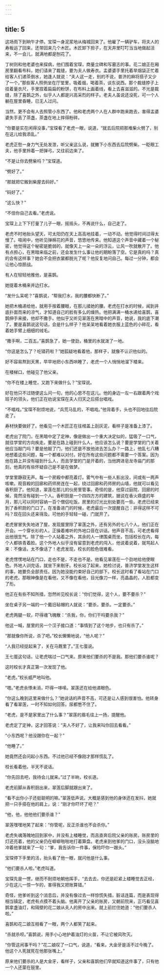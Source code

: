 ```yaml
---
---
---
```

title: 5
---




这场雨下到晌午才停。宝琛一身泥浆地从梅城回来了。他雇了一辆驴车，将夫人的寿板运了回来，还带回来几个木匠。木匠卸下担子，在天井里叮叮当当地做起活来，不一会儿，就满地都是刨花了。

丁树则和他老婆也来探病，他们围着宝琛，商量立碑和写墓志的事。花二娘正在厢房里翻看布料，她们请来了裁缝，要为夫人做寿衣。孟婆婆手里托着旱烟袋正忙着给客人们递茶倒水，她逢人就说：“夫人这一走，别的不说，普济的麻将搭子又少了一个。”那些客人照例坐在厅堂里，吸着烟，喝着茶，谈东说西。那个裁缝脖子上挂着量衣尺，手里捏着扁扁的粉饼，在布料上画着线，看上去喜滋滋的。不光是裁缝，除了喜鹊之外，似乎人人都是兴高采烈的样子。老夫人虽说还没死，可一个人躺在屋里昏睡，已无人过问。

当然，更不会有人去照管小东西了。他和老虎两个人在人群中跑来跑去，害得孟婆婆失手丢了茶盏，茶盏在地上摔得粉碎。

“你要是实在闲得没事，”宝琛看了老虎一眼，说道，“就去后院把那堆柴火劈了，别在这儿给我添乱。”

老虎正愁一身力气无处发泄，听父亲这么说，就撇下小东西去后院劈柴。一眨眼工夫，他手里拎着一把弹弓，又往前边来了。

“不是让你去劈柴吗？”宝琛道。

“劈好了。”

“那就把它搬到柴屋去码好。”

“码好了。”

“这么快？”

“不信你自己去看。”老虎说。

宝琛上上下下打量了儿子一眼，摇摇头，不再说什么，自己走了。

老虎不时地抬头望天，可太阳仍在天上高高地挂着，一动不动。他觉得时间过得太慢了。喧闹中，他听见弹棉花的声音，悠悠地传来。他知道这个声音中藏着一个秘密，他觉得这个秘密是脆弱的，就像天上一朵一朵的浮云，让风一吹就散开了。他有点担心，在黑暗来临之前，还会发生什么事让他的期盼落了空。它是真的吗？真的会有这样事？她会不会把衣裳都脱光了呢？他反复地问自己。每过一分钟，都会让他心惊胆战。

有人在轻轻地推他，是喜鹊。

她提着木桶来井边打水。

“发什么呆呢？”喜鹊说，“帮我打水，我的腰都快断了。”

她把木桶递给他，就用手按着腰眼，在那儿揉她的腰。老虎在打水的时候，闻到井底扑面而来的凉气，才知道自己的脸有多么的燥热。他把满满一桶水递给喜鹊，喜鹊伸手来接，他却不撒手。他似乎又听见翠莲在黑暗中的声音，她说，我的底下潮了。要是喜鹊说这句话，会是什么样子？他呆呆地看着她衣服上蓝色的小碎花，看着她手臂上细细的绒毛。

“撒手啊，二百五。”喜鹊急了，她一使劲，桶里的水就泼了一地。

“你这是怎么了？吃错药啦？”她狐疑地看着他，那样子，就像不认识他似的。





好不容易熬到天黑，早早地把小东西哄睡了，老虎一个人悄悄地溜下楼来。

在楼梯口，他碰见了他父亲。

“你不在楼上睡觉，又跑下来做什么？”宝琛说。

好在他只不过随便这么问一句，他的心思不在这儿。他的身边一左一右跟着两个戏班子的领头，他们正在劝说宝琛在夫人归天之后搭台唱戏。

“不唱戏。”宝琛不耐烦地说，“兵荒马乱的，不唱戏。”他背着手，头也不回地往后院走了。

寿材快要做好了。他看见一个木匠正在往棺盖上刮灰泥，看样子是准备上漆了。

老虎出了院门，在黑暗中定了定神，像是做出一个重大决定似的，猛吸了一口气，就往学堂的方向疾走。要是在路上碰到什么人，他应该怎么说？要是学堂的门关着他应当敲门吗？要是他敲了门，他们还是不放他进去怎么办？一路上，他乱七八糟地想着这些问题，每一个都难以对付。好在所有这些问题都不需要一个答案。因为他在路上并没有碰到什么人，而且学堂的门是开着的，当他跨进皂龙寺庙门的那刻，他真的有些怀疑自己是不是在做梦。

学堂里静寂无声。每一个房殿中都亮着灯。雾气中有一些人影出没，间或有一两声咳嗽。观音殿的回廊和药师房连在一起，绕过回廊和药师房的山墙，他就可以看见香积厨了。他知道，翠莲在那儿的伙房里管事。奇怪的是，他穿过庭院、回廊的时候，竟然没有碰到一个人。香积厨是一个四四方方的建筑，据说在香火鼎盛的年月，那儿可以同时容纳一百个僧侣吃饭。房里的灯光比别处要亮一些。老虎已经来到了香积厨的门口了。在准备进门的时候，老虎最后一次提醒自己：非得这样不可吗？现在回头还来得及。可他的手轻轻一碰，门就开了。

老虎冒冒失失地进了屋，发现屋里除了翠莲之外，还有另外的七八个人。他们正在开会。一个穿长衫的人，正操着难听的外地口音在训话。他声音不高，可老虎看得出他很生气。除了他一个人站着之外，其余的人一律围桌而坐，包括校长在内，每个人都铁青着脸。这个外地人似乎没有留意到老虎的闯入，他说着说着，就骂起人来：不像话，太不像话了！老虎发现，校长的脸色很难看。

老虎愣愣地站在门口，走也不是，不走也不是。他看见翠莲在一个劲地给他使眼色。外地人训完话，就坐下来剔牙。校长站了起来，她检讨说，普济学堂发生这样的事，她要负全部责任。因为她没能约束好自己的部下。校长这时看了看站在门口的老虎。那眼神像是在看他，又不像在看他，目光像刀一样，亮晶晶的，人脸都变了形。

他正在有些不知所措，忽然听见校长说：“你们觉得，这个人，要不要杀？”

坐在桌子另一端的一个戴旧毡帽的人就说：“要杀，要杀。一定要杀。”

老虎两腿一软，吓得魂飞魄散：“杀我，你，你们干吗要杀我？”

他这一喊，屋里的另一个汉子接口道：“事情到了这个地步，也只有杀了。”

“那就像你所说，杀了吧。”校长懒懒地说，“他人呢？”

“人我已经捉起来了，关在马厩里了。”王七蛋说。

王七蛋这句话，让老虎喘过一口气来。原来他们要杀的不是我。那他们要杀谁呢？

这时校长才真正第一次发现了他。

“老虎。”校长威严地叫他。

“嗯。”老虎余悸未消，吓得一哆嗦。翠莲还在给他递眼色。

“你这么晚到这里来做什么？”她说话的声音不高，可还是让人感到很害怕。他转身看了看翠莲，一时不知如何回答。尿都憋不住了。

“老虎，是不是家里出了什么事？”翠莲的眉毛往上一扬，提醒他。

老虎定了定神，这才回答说：“夫人不好了，让我来叫你回去看看。”

“小东西呢？他没跟你在一起？”

“他睡了。”

她竟然还会问起小东西。不过他已经不像刚才那样慌乱了。

校长看着他，半天不说话。

“你先回去吧，我待会儿就来。”过了半晌，校长道。





老虎前脚从香积厨出来，翠莲后脚就跟出来了。

“看不出你小子还挺聪明的嘛。”翠莲低声说。大概是感到他的身体还在发抖，她就把一只手搭在他的肩上，说：“刚才你吓坏了吧？”

“他，他，他他他们要杀谁？”

翠莲嘿嘿地笑了起来：“你管呢，反正杀谁也不会杀你。”

老虎失魂落魄地回到家中，并没有上楼睡觉，而且直奔后院父亲的账房。账房里的灯还亮着，他的父亲仍在噼噼啪啪地打着算盘。老虎来到他爹的门口，没头没脑地冲着他爹就来了一句：“爹，我告诉你一件事，保险吓你一跟头。”

宝琛停下手里的活，抬头看了他一眼，就问他是什么事。

“他们要杀人啦。”老虎叫道。

宝琛先是一愣，继而不耐烦地朝他挥手，“去去去，你还是赶紧上楼睡觉去正经，少在这儿一惊一乍的，害得我又把账算错。”

奇怪，他爹听到这个消息后，并没有像过去一样惊慌失措，脏话连篇，而是表现得相当镇定，老虎有点摸不着头脑。他离开了父亲的账房，又朝前院来，正巧看见喜鹊拿盏油灯，和隔壁的花二娘从夫人的房中出来。就上前拦住她道：“他们要杀人啦。”

喜鹊和花二娘互相看了一眼，两个人都笑了起来。

“杀就杀呗。”喜鹊说，用手小心地护着油灯的火苗，不让它被风吹灭。

“你管这闲事干吗？”花二娘叹了一口气，说道，“看来，大金牙是活不过今晚了。他这个人死就死在他那张嘴上。”

原来他们要杀的人是大金牙，看样子，父亲和喜鹊他们早就知道这件事了，只有他一个人还蒙在鼓里。